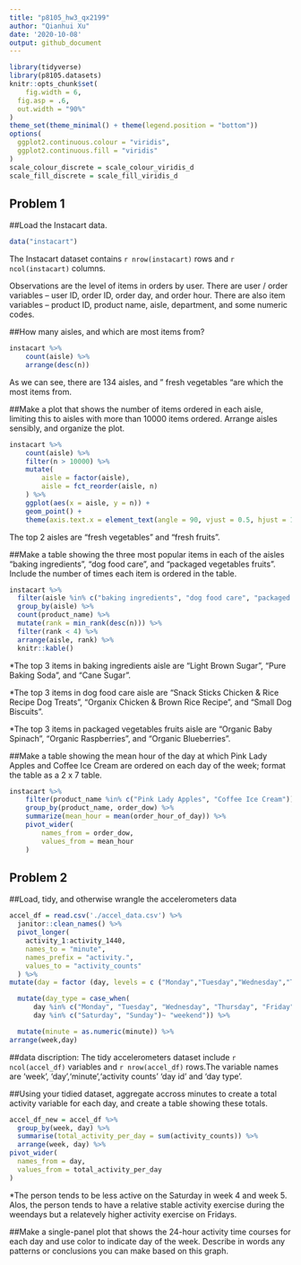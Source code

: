 ```yaml
---
title: "p8105_hw3_qx2199"
author: "Qianhui Xu"
date: '2020-10-08'
output: github_document
---
```



```r
library(tidyverse)
library(p8105.datasets)
knitr::opts_chunk$set(
	fig.width = 6, 
  fig.asp = .6,
  out.width = "90%"
)
theme_set(theme_minimal() + theme(legend.position = "bottom"))
options(
  ggplot2.continuous.colour = "viridis",
  ggplot2.continuous.fill = "viridis"
)
scale_colour_discrete = scale_colour_viridis_d
scale_fill_discrete = scale_fill_viridis_d
```

## Problem 1

##Load the Instacart data.

```r
data("instacart")
```

The Instacart dataset contains `r nrow(instacart)` rows 
and `r ncol(instacart)` columns. 

Observations are the level of items in orders by user. There are user / order variables -- user ID, order ID, order day, and order hour. There are also item variables -- product ID, product name, aisle, department, and some numeric codes. 

##How many aisles, and which are most items from?

```r
instacart %>% 
	count(aisle) %>% 
	arrange(desc(n))
```
As we can see, there are 134 aisles, and  " fresh vegetables "are which the most items from.

##Make a plot that shows the number of items ordered in each aisle, limiting this to aisles with more than 10000 items ordered. Arrange aisles sensibly, and organize the plot.

```r
instacart %>% 
	count(aisle) %>% 
	filter(n > 10000) %>% 
	mutate(
		aisle = factor(aisle),
		aisle = fct_reorder(aisle, n)
	) %>% 
	ggplot(aes(x = aisle, y = n)) + 
	geom_point() + 
	theme(axis.text.x = element_text(angle = 90, vjust = 0.5, hjust = 1))
```

The top 2 aisles are "fresh vegetables" and "fresh fruits".

##Make a table showing the three most popular items in each of the aisles “baking ingredients”, “dog food care”, and “packaged vegetables fruits”. Include the number of times each item is ordered in the table.

```r
instacart %>% 
  filter(aisle %in% c("baking ingredients", "dog food care", "packaged vegetables fruits")) %>% 
  group_by(aisle) %>% 
  count(product_name) %>% 
  mutate(rank = min_rank(desc(n))) %>% 
  filter(rank < 4) %>% 
  arrange(aisle, rank) %>% 
  knitr::kable()
```

*The top 3 items in baking ingredients aisle are "Light Brown Sugar", "Pure Baking Soda", and "Cane Sugar".

*The top 3 items in dog food care aisle are "Snack Sticks Chicken & Rice Recipe Dog Treats", "Organix Chicken & Brown Rice Recipe", and "Small Dog Biscuits".

*The top 3 items in packaged vegetables fruits aisle are "Organic Baby Spinach", "Organic Raspberries", and "Organic Blueberries".

##Make a table showing the mean hour of the day at which Pink Lady Apples and Coffee Ice Cream are ordered on each day of the week; format the table as a 2 x 7 table.

```r
instacart %>% 
	filter(product_name %in% c("Pink Lady Apples", "Coffee Ice Cream")) %>% 
	group_by(product_name, order_dow) %>% 
	summarize(mean_hour = mean(order_hour_of_day)) %>% 
	pivot_wider(
		names_from = order_dow,
		values_from = mean_hour
	)
```


## Problem 2

##Load, tidy, and otherwise wrangle the accelerometers data

```r
accel_df = read.csv('./accel_data.csv') %>% 
  janitor::clean_names() %>% 
  pivot_longer(
    activity_1:activity_1440,
    names_to = "minute",
    names_prefix = "activity.",
    values_to = "activity_counts"
  ) %>% 
mutate(day = factor (day, levels = c ("Monday","Tuesday","Wednesday","Thursday","Friday","Saturday","Sunday")))%>%

  mutate(day_type = case_when(
      day %in% c("Monday", "Tuesday", "Wednesday", "Thursday", "Friday") ~ "weekday",
      day %in% c("Saturday", "Sunday")~ "weekend")) %>%

  mutate(minute = as.numeric(minute)) %>%
arrange(week,day)
```
##data discription:
The tidy accelerometers dataset include `r ncol(accel_df)` variables and `r nrow(accel_df)` rows.The variable names are 'week', 'day','minute','activity counts' 'day id' and 'day type'.


##Using your tidied dataset, aggregate accross minutes to create a total activity variable for each day, and create a table showing these totals.

```r
 
accel_df_new = accel_df %>% 
  group_by(week, day) %>% 
  summarise(total_activity_per_day = sum(activity_counts)) %>% 
  arrange(week, day) %>% 
pivot_wider(
  names_from = day,
  values_from = total_activity_per_day
)
```

*The person tends to be less active on the Saturday in week 4 and week 5. Alos, the person tends to have a relative stable activity exercise during the weendays but a relatevely higher activity exercise  on Fridays. 

##Make a single-panel plot that shows the 24-hour activity time courses for each day and use color to indicate day of the week. Describe in words any patterns or conclusions you can make based on this graph.





















